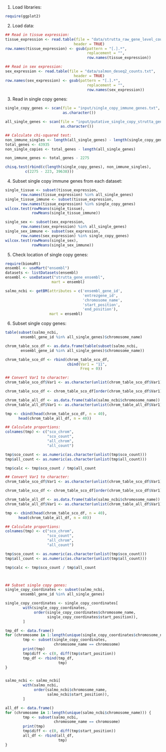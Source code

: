 

1. Load libraries:

```r
require(ggplot2)
```

2. Load data:

```r
## Read in tissue expression:
tissue_expression <- read.table(file = "data/strutta_raw_gene_level_counts.txt",
                               header = TRUE)
row.names(tissue_expression) <- gsub(pattern = "[.].*",
                                     replacement = "",
                                     row.names(tissue_expression))

## Read in sex expression:
sex_expression <- read.table(file = "data/salmon_deseq2_counts.txt",
                               header = TRUE)
row.names(sex_expression) <- gsub(pattern = "[.].*",
                                     replacement = "",
                                     row.names(sex_expression))
```

3. Read in single copy genes:

```r
single_copy_genes <- scan(file = "input/single_copy_immune_genes.txt",
                          as.character())

all_single_genes <- scan(file = "input/putative_single_copy_strutta_genes.txt",
                         as.character())

## Calculate chi-squared test:
non_immune_singles <- length(all_single_genes) - length(single_copy_genes)
total_genes <- 43935
non_single_copies <- total_genes - length(all_single_genes)

non_immune_genes <- total_genes - 2275

chisq.test(rbind(c(length(single_copy_genes), non_immune_singles),
         c(2275 - 223, 39638)))
```

4. Subset single copy immune genes from each dataset:

```r
single_tissue <- subset(tissue_expression,
       row.names(tissue_expression) %in% all_single_genes)
single_tissue_immune <- subset(tissue_expression,
       row.names(tissue_expression) %in% single_copy_genes)
wilcox.test(rowMeans(single_tissue),
            rowMeans(single_tissue_immune))

single_sex <- subset(sex_expression,
       row.names(sex_expression) %in% all_single_genes)      
single_sex_immune <- subset(sex_expression,
       row.names(sex_expression) %in% single_copy_genes)
wilcox.test(rowMeans(single_sex),
            rowMeans(single_sex_immune))
```

5. Check location of single copy genes:

```r
require(biomaRt)
ensembl <- useMart("ensembl")
datasets <- listDatasets(ensembl)
ensembl <- useDataset("strutta_gene_ensembl",
                     mart = ensembl)

salmo_ncbi <- getBM(attributes = c('ensembl_gene_id',
                                   'entrezgene_id',
                                   'chromosome_name',
                                   'start_position',
                                   'end_position'),
                    mart = ensembl)

```

6. Subset single copy genes:

```r
table(subset(salmo_ncbi,
       ensembl_gene_id %in% all_single_genes)$chromosome_name)

chrom_table_sco_df <- as.data.frame(table(subset(salmo_ncbi,
       ensembl_gene_id %in% all_single_genes)$chromosome_name))

chrom_table_sco_df <- rbind(chrom_table_sco_df,
                            cbind(Var1 = "11",
                                  Freq = 0))

## Convert Var1 to character:
chrom_table_sco_df$Var1 <- as.character(unlist(chrom_table_sco_df$Var1))

chrom_table_sco_df <- chrom_table_sco_df[order(chrom_table_sco_df$Var1), ]

chrom_table_all_df <- as.data.frame(table(salmo_ncbi$chromosome_name))
chrom_table_all_df$Var1 <- as.character(unlist(chrom_table_all_df$Var1))

tmp <- cbind(head(chrom_table_sco_df, n = 40),
      head(chrom_table_all_df, n = 40))

## Calculate proportions:
colnames(tmp) <- c("sco_chrom",
                   "sco_count",
                   "all_chrom",
                   "all_count")

tmp$sco_count <- as.numeric(as.character(unlist(tmp$sco_count)))
tmp$all_count <- as.numeric(as.character(unlist(tmp$all_count)))

tmp$calc <- tmp$sco_count / tmp$all_count

## Convert Var1 to character:
chrom_table_sco_df$Var1 <- as.character(unlist(chrom_table_sco_df$Var1))

chrom_table_sco_df <- chrom_table_sco_df[order(chrom_table_sco_df$Var1), ]

chrom_table_all_df <- as.data.frame(table(salmo_ncbi$chromosome_name))
chrom_table_all_df$Var1 <- as.character(unlist(chrom_table_all_df$Var1))

tmp <- cbind(head(chrom_table_sco_df, n = 40),
      head(chrom_table_all_df, n = 40))

## Calculate proportions:
colnames(tmp) <- c("sco_chrom",
                   "sco_count",
                   "all_chrom",
                   "all_count")

tmp$sco_count <- as.numeric(as.character(unlist(tmp$sco_count)))
tmp$all_count <- as.numeric(as.character(unlist(tmp$all_count)))

tmp$calc <- tmp$sco_count / tmp$all_count



## Subset single copy genes:
single_copy_coordinates <- subset(salmo_ncbi,
       ensembl_gene_id %in% all_single_genes)

single_copy_coordinates <- single_copy_coordinates[
        with(single_copy_coordinates,
             order(single_copy_coordinates$chromosome_name,
                   single_copy_coordinates$start_position)),
        ]

tmp_df <- data.frame()
for (chromosome in 1:length(unique(single_copy_coordinates$chromosome_name))) {
        tmp <- subset(single_copy_coordinates,
                      chromosome_name == chromosome)
        print(tmp)
        tmp$diff <- c(0, diff(tmp$start_position))
        tmp_df <- rbind(tmp_df,
                        tmp)
}


salmo_ncbi <- salmo_ncbi[
        with(salmo_ncbi,
             order(salmo_ncbi$chromosome_name,
                   salmo_ncbi$start_position)),
        ]

all_df <- data.frame()
for (chromosome in 1:length(unique(salmo_ncbi$chromosome_name))) {
        tmp <- subset(salmo_ncbi,
                      chromosome_name == chromosome)
        print(tmp)
        tmp$diff <- c(0, diff(tmp$start_position))
        all_df <- rbind(all_df,
                        tmp)
}

```
